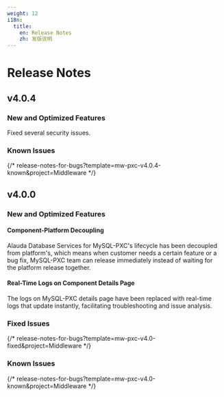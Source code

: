 ```yaml
---
weight: 12
i18n:
  title:
    en: Release Notes
    zh: 发版说明
---
```


# Release Notes

## v4.0.4

### New and Optimized Features

Fixed several security issues.

### Known Issues

{/* release-notes-for-bugs?template=mw-pxc-v4.0.4-known&project=Middleware */}

## v4.0.0

### New and Optimized Features

#### Component-Platform Decoupling

Alauda Database Services for MySQL-PXC's lifecycle has been decoupled from platform's, which means when customer needs a certain feature or a bug fix, MySQL-PXC team can release immediately instead of waiting for the platform release together.

#### Real-Time Logs on Component Details Page

The logs on MySQL-PXC details page have been replaced with real-time logs that update instantly, facilitating troubleshooting and issue analysis.

### Fixed Issues

{/* release-notes-for-bugs?template=mw-pxc-v4.0-fixed&project=Middleware */}

### Known Issues

{/* release-notes-for-bugs?template=mw-pxc-v4.0-known&project=Middleware */}

